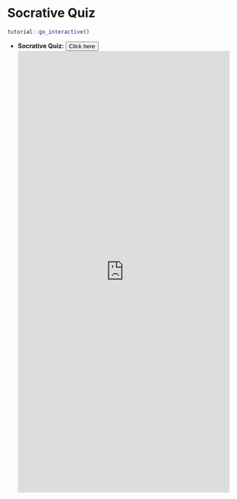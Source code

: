 # Socrative Quiz

<script src="files/js/dcl.js"></script>
<link rel="stylesheet" href="https://maxcdn.bootstrapcdn.com/bootstrap/3.4.1/css/bootstrap.min.css">
<script src="https://maxcdn.bootstrapcdn.com/bootstrap/3.4.1/js/bootstrap.min.js"></script>

```r
tutorial::go_interactive()
```

- **Socrative Quiz: **     <button class="btn btn-primary" data-toggle="collapse" data-target="#subset12">Click here</button>
<div id="subset12" class="collapse">    
<embed src="https://b.socrative.com/teacher/#launch" width="100%" height="1000px"></embed>
</div>
